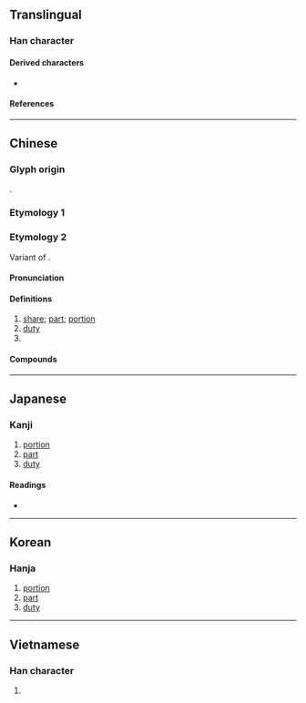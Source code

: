 {{also|彬|分}}
{{character info/new}}
==Translingual==
{{stroke order}}

===Han character===
{{Han char|rn=9|rad=人|as=04|sn=6|four=28227|canj=OCSH|ids=⿰亻分}}

====Derived characters====
* {{l|mul|[[𦮪]], [[𪫱]]}}

====References====
{{Han ref|kx=0094.260|dkj=00418|dj=0201.020|hdz=10124.120|uh=4EFD}}

----

==Chinese==
{{zh-forms}}

===Glyph origin===
{{Han etym}}
{{Han compound|亻|分|c1=s|c2=p|ls=psc}}.

===Etymology 1===
{{zh-see|彬|v}}

===Etymology 2===
Variant of {{zh-l|分|fèn}}.
====Pronunciation====
{{zh-pron
|m=fèn
|c=fan6
|h=pfs=fun
|mn=hūn/xm:hùn
|mn-t=hung7
|ma=Zh-fèn.ogg
|cat=n,cls
}}

====Definitions====
{{zh-hanzi}}

# [[share]]; [[part]]; [[portion]]
# [[duty]]
# {{zh-classifier|[[gift]]s, [[magazine]]s, [[document]]s, [[serving]]s}}

====Compounds====
{{zh-der|成份|緣份|省份|一份|份子|份兒飯|備份|九份|公份兒|車份兒|股份公司|股份|份份|份內|份地|份外|份量|份額|充份|全份|公份|安份守己|年份|情份|房份|拔份|月份|月份牌|本份|水份|湊份子|福份|縣份|賀份|身份|車份|輩份|逾份|過份|隨份子}}

{{zh-cat|Elementary}}

----

==Japanese==

===Kanji===
{{ja-kanji|grade=|rs=人04}}

# [[portion]]
# [[part]]
# [[duty]]

====Readings====
* {{ja-readings|on=[[ひん]] (hin), [[ふん]] (fun)|kun=[[あきらか]] (akiraka), [[うるわしい]] (uruwashii)}}

----

==Korean==

===Hanja===
{{ko-hanja|hangeul=빈|rv=bin|mr=pin}}

# [[portion]]
# [[part]]
# [[duty]]

----

==Vietnamese==

===Han character===
{{vi-hantu|[[phần]], [[phân]]|rs=人04}}

# {{defn|lang=vi|sort=人04}}